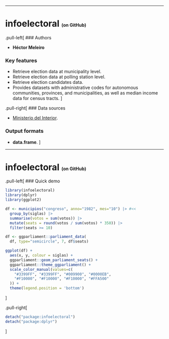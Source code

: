
---

# infoelectoral <span style="font-size: 50%;">(on GitHub)</span>

.pull-left[
### Authors

- **Héctor Meleiro**

### Key features

- Retrieve election data at municipality level.
- Retrieve election data at polling station level.
- Retrieve election candidates data.
- Provides datasets with administrative codes
  for autonomous communities, provinces, and municipalities,
  as well as median income data for census tracts.
]

.pull-right[
### Data sources

- [Ministerio del Interior](https://infoelectoral.interior.gob.es/opencms/es/inicio/).

### Output formats

- **data.frame**.
]

---

# infoelectoral <span style="font-size: 50%;">(on GitHub)</span>

.pull-left[
### Quick demo

```r
library(infoelectoral)
library(dplyr)
library(ggplot2)

df <- municipios("congreso", anno="1982", mes="10") |> #<<
  group_by(siglas) |>
  summarise(votos = sum(votos)) |>
  mutate(seats = round(votos / sum(votos) * 350)) |>
  filter(seats >= 10)

df <- ggparliament::parliament_data(
  df, type="semicircle", 7, df$seats)

ggplot(df) +
  aes(x, y, colour = siglas) +
  ggparliament::geom_parliament_seats() + 
  ggparliament::theme_ggparliament() +
  scale_color_manual(values=c(
    "#3399FF", "#3399FF", "#009900", "#0000EB",
    "#F10000", "#F10000", "#F10000", "#FFA500"
  )) +
  theme(legend.position = 'bottom')
```
]

.pull-right[
```r
detach("package:infoelectoral")
detach("package:dplyr")
```
]
